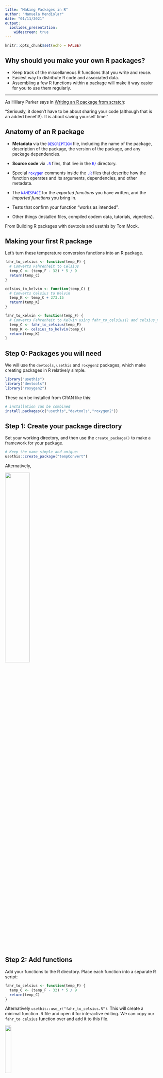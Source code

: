 ```yaml
---
title: "Making Packages in R"
author: "Manuela Mendiolar"
date: "01/11/2021"
output: 
  ioslides_presentation:
    widescreen: true
---
```


```r
knitr::opts_chunk$set(echo = FALSE)
```

## Why should you make your own R packages?

-   Keep track of the miscellaneous R functions that you write and reuse.
-   Easiest way to distribute R code and associated data.
-   Assembling a few R functions within a package will make it way easier for you to use them regularly.

------------------------------------------------------------------------

As Hillary Parker says in [Writing an R package from scratch](https://hilaryparker.com/2014/04/29/writing-an-r-package-from-scratch/):

"Seriously, it doesn't have to be about sharing your code (although that is an added benefit!). It is about saving yourself time."

## Anatomy of an R package

-   **Metadata** via the [ `DESCRIPTION`]{style="color:blue"} file, including the name of the package, description of the package, the version of the package, and any package dependencies.

-   **Source code** via [ `.R`]{style="color:blue"} files, that live in the [ `R/`]{style="color:blue"} directory.

-   Special [ `roxygen`]{style="color:blue"} comments inside the [ `.R`]{style="color:blue"} files that describe how the function operates and its arguments, dependencies, and other metadata.

-   The [ `NAMESPACE`]{style="color:blue"} for the *exported functions* you have written, and the *imported functions* you bring in.

-   Tests that confirm your function "works as intended".

-   Other things (installed files, compiled codem data, tutorials, vignettes).

From Building R packages with devtools and usethis by Tom Mock.

<!-- ## An R package requires four components: -->

<!-- - <span style="color:blue"> DESCRIPTION file </span> with metadata about the package (name, description, version, any package dependencies). -->

<!-- - <span style="color:blue"> R directory </span> with the source code via .R files. -->

<!-- - <span style="color:blue"> man directory </span> with documentation (how the functions operate, and its arguments, dependencies, and other metadata). We will create this automatically, once we populate our package with functions. -->

<!-- - <span style="color:blue"> a NAMESPACE file </span> listing user-level functions in the package. This file will not be modified by hand but we will show you how to do it automatically. Will later contain information on exported and imported functions. -->

<!-- <br /> -->

<!-- <br />  -->

<!-- The package name can only contain letters and numbers and has to start with a letter! -->

## Making your first R package {.smaller}

Let's turn these temperature conversion functions into an R package.

```r
fahr_to_celsius <- function(temp_F) {
  # Converts Fahrenheit to Celsius
  temp_C <- (temp_F - 32) * 5 / 9
  return(temp_C)
}
```

</font>

```r
celsius_to_kelvin <- function(temp_C) {
  # Converts Celsius to Kelvin
  temp_K <- temp_C + 273.15
  return(temp_K)
}
```

```r
fahr_to_kelvin <- function(temp_F) {
  # Converts Fahrenheit to Kelvin using fahr_to_celsius() and celsius_to_kelvin()
  temp_C <- fahr_to_celsius(temp_F)
  temp_K <- celsius_to_kelvin(temp_C)
  return(temp_K)
}
```

## Step 0: Packages you will need

We will use the `devtools`, `usethis` and `roxygen2` packages, which make creating packages in R relatively simple.

```r
library("usethis")
library("devtools")
library("roxygen2")
```

These can be installed from CRAN like this:

```r
# installation can be combined
install.packages(c("usethis","devtools","roxygen2"))  
```

## Step 1: Create your package directory

Set your working directory, and then use the `create_package()` to make a framework for your package.

```r
# Keep the name simple and unique: 
usethis::create_package("tempConvert")
```

Alternatively,

![](images/01_create_pkg_RStudio_GUI_screenshot.png){width="40%"}

## Step 2: Add functions

Add your functions to the R directory. Place each function into a separate R script:

```r
fahr_to_celsius <- function(temp_F) {
  temp_C <- (temp_F - 32) * 5 / 9
  return(temp_C)
}
```

Alternatively `usethis::use_r("fahr_to_celsius.R")`. This will create a minimal function .R file and open it for interactive editing. We can copy our `fahr_to celsius` function over and add it to this file.

![](images/usethis_Allison_Horst.png){width="20%"}

## Step 3: Add documentation

The way it works is that you add special comments to the beginning of each function, that will later be compiled into the correct format for package documentation. For example:

```r
#' Converts Fahrenheit to Celsius
#'
#' This function converts input temperatures in Fahrenheit to Celsius.
#' @param temp_F The temperature in Fahrenheit.
#' @return The temperature in Celsius.
#' @export
#' @examples
#' fahr_to_celsius(32)

fahr_to_celsius <- function(temp_F) {
  temp_C <- (temp_F - 32) * 5 / 9
  return(temp_C)
}
```

## Step 4: Process your documentation

Now you need to create the documentation from your annotations earlier.

The `roxygen2` package reads lines that begin with `#'` as comments to create the documentation for your package. Descriptive tags are preceded with the `@` symbol. For example, `@param` has information about the input parameters for the function. Now, we will use `roxygen2` to convert our documentation to the standard R format.

```r
devtools::document()
```

This automatically adds in the .Rd files to the `man` directory, and adds a `NAMESPACE` file to the main directory.

## Package directory {.columns-2}

Take a look at the package directory now. The /man directory has a .Rd file for each .R file with properly formatted documentation.

Overall, your package directory should look something like this:

<p class="forceBreak">

</p>

![](images/pckg_dir.png){width="90%"}

## Step 5: Install package

Run this from the parent working directory that contains the tempConvert folder.

```r
devtools::install("tempConvert")
```

## Load package

Let's load the package and take a look at the documentation.

```r
library(tempConvert)
```

*Notice there is now a tempConvert environment that is the parent environment to the global environment.*

Now that our package is loaded, let's try out some of the functions.

```r
fahr_to_celsius(32)
```

Try typing *?fahr_to_celsius*

------------------------------------------------------------------------

![](images/help_fahr_to_cel.png){width="70%"}


# Exercises


## Why a package instead of source()?

source()-ing:

-   can be tied to a specific package version
-   testing not included
-   documentation not included
-   requires .R file to be copied in every project that can be modified or deleted (accidentally) by the end-user.

## Further reading

[Creating an R Package](https://sahirbhatnagar.com/rpkg/) by Sahir Rai Bhatnagar

[Building R packages with devtools and usethis](https://www.youtube.com/watch?app=desktop&v=EpTkT6Rkgbs) by Tom Mock

[R packages](https://r-pkgs.org/) by Hadley Wickham

![](images/R_packages_Wickham_cover.png){width="25%"}
